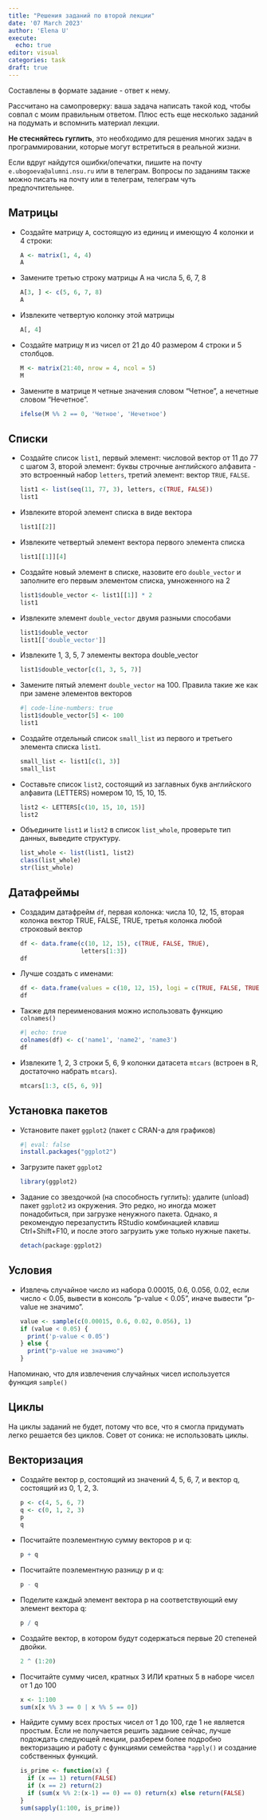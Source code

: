 ```yaml
---
title: "Решения заданий по второй лекции"
date: '07 March 2023'
author: 'Elena U'
execute: 
  echo: true
editor: visual
categories: task
draft: true
---
```


Составлены в формате задание - ответ к нему.

Рассчитано на самопроверку: ваша задача написать такой код, чтобы совпал с моим правильным ответом. Плюс есть еще несколько заданий на подумать и вспомнить материал лекции.

**Не стесняйтесь гуглить**, это необходимо для решения многих задач в программировании, которые могут встретиться в реальной жизни.

Если вдруг найдутся ошибки/опечатки, пишите на почту `e.ubogoeva@alumni.nsu.ru` или в телеграм. Вопросы по заданиям также можно писать на почту или в телеграм, телеграм чуть предпочтительнее.

## Матрицы

-   Создайте матрицу `A`, состоящую из единиц и имеющую 4 колонки и 4 строки:

    ```r
    A <- matrix(1, 4, 4)
    A
    ```

-   Замените третью строку матрицы A на числа 5, 6, 7, 8

    ```r
    A[3, ] <- c(5, 6, 7, 8)
    A
    ```

-   Извлеките четвертую колонку этой матрицы

    ```r
    A[, 4]
    ```

-   Создайте матрицу `M` из чисел от 21 до 40 размером 4 строки и 5 столбцов.

    ```r
    M <- matrix(21:40, nrow = 4, ncol = 5)
    M
    ```

-   Замените в матрице `M` четные значения словом "Четное", а нечетные словом "Нечетное".

    ```r
    ifelse(M %% 2 == 0, 'Четное', 'Нечетное')
    ```

## Списки

-   Создайте список `list1`, первый элемент: числовой вектор от 11 до 77 с шагом 3, второй элемент: буквы строчные английского алфавита - это встроенный набор `letters`, третий элемент: вектор `TRUE`, `FALSE`.

    ```r
    list1 <- list(seq(11, 77, 3), letters, c(TRUE, FALSE))
    list1
    ```

-   Извлеките второй элемент списка в виде вектора

    ```r
    list1[[2]]
    ```

-   Извлеките четвертый элемент вектора первого элемента списка

    ```r
    list1[[1]][4]
    ```

-   Создайте новый элемент в списке, назовите его `double_vector` и заполните его первым элементом списка, умноженного на 2

    ```r
    list1$double_vector <- list1[[1]] * 2
    list1
    ```

-   Извлеките элемент `double_vector` двумя разными способами

    ```r
    list1$double_vector
    list1[['double_vector']]
    ```

-   Извлеките 1, 3, 5, 7 элементы вектора double_vector

    ```r
    list1$double_vector[c(1, 3, 5, 7)]
    ```

-   Замените пятый элемент `double_vector` на 100. Правила такие же как при замене элементов векторов

    ```r
    #| code-line-numbers: true
    list1$double_vector[5] <- 100
    list1
    ```

-   Создайте отдельный список `small_list` из первого и третьего элемента списка `list1`.

    ```r
    small_list <- list1[c(1, 3)]
    small_list
    ```

-   Составьте список `list2`, состоящий из заглавных букв английского алфавита (LETTERS) номером 10, 15, 10, 15.

    ```r
    list2 <- LETTERS[c(10, 15, 10, 15)]
    list2
    ```

-   Объедините `list1` и `list2` в список `list_whole`, проверьте тип данных, выведите структуру.

    ```r
    list_whole <- list(list1, list2)
    class(list_whole)
    str(list_whole)
    ```

## Датафреймы

-   Создадим датафрейм `df`, первая колонка: числа 10, 12, 15, вторая колонка вектор TRUE, FALSE, TRUE, третья колонка любой строковый вектор

    ```r
    df <- data.frame(c(10, 12, 15), c(TRUE, FALSE, TRUE),
                     letters[1:3])
    df
    ```

-   Лучше создать с именами:

    ```r
    df <- data.frame(values = c(10, 12, 15), logi = c(TRUE, FALSE, TRUE), character = letters[1:3])
    df
    ```

-   Также для переименования можно использовать функцию `colnames()`

    ```r
    #| echo: true
    colnames(df) <- c('name1', 'name2', 'name3')
    df
    ```

-   Извлеките 1, 2, 3 строки 5, 6, 9 колонки датасета `mtcars` (встроен в R, достаточно набрать `mtcars`).

    ```r
    mtcars[1:3, c(5, 6, 9)]
    ```

## Установка пакетов

-   Установите пакет `ggplot2` (пакет с CRAN-а для графиков)

    ```r
    #| eval: false
    install.packages("ggplot2")
    ```

-   Загрузите пакет `ggplot2`

    ```r
    library(ggplot2)
    ```

-   Задание со звездочкой (на способность гуглить): удалите (unload) пакет `ggplot2` из окружения. Это редко, но иногда может понадобиться, при загрузке ненужного пакета. Однако, я рекомендую перезапустить RStudio комбинацией клавиш Ctrl+Shift+F10, и после этого загрузить уже только нужные пакеты.

    ```r
    detach(package:ggplot2)
    ```

## Условия

-   Извлечь случайное число из набора 0.00015, 0.6, 0.056, 0.02, если число \< 0.05, вывести в консоль "p-value \< 0.05", иначе вывести "p-value не значимо".

    ```r
    value <- sample(c(0.00015, 0.6, 0.02, 0.056), 1)
    if (value < 0.05) {
      print('p-value < 0.05')
    } else {
      print("p-value не значимо")
    }
    ```

::: callout-tip
Напоминаю, что для извлечения случайных чисел используется функция `sample()`
:::

## Циклы

На циклы заданий не будет, потому что все, что я смогла придумать легко решается без циклов. Совет от соника: не использовать циклы.

## Векторизация

-   Создайте вектор p, состоящий из значений 4, 5, 6, 7, и вектор q, состоящий из 0, 1, 2, 3.

    ```r
    p <- c(4, 5, 6, 7)
    q <- c(0, 1, 2, 3)
    p
    q
    ```

-   Посчитайте поэлементную сумму векторов p и q:

    ```r
    p + q
    ```

-   Посчитайте поэлементную разницу p и q:

    ```r
    p - q
    ```

-   Поделите каждый элемент вектора p на соответствующий ему элемент вектора q:

    ```r
    p / q
    ```

-   Создайте вектор, в котором будут содержаться первые 20 степеней двойки.

    ```r
    2 ^ (1:20)
    ```

-   Посчитайте сумму чисел, кратных 3 ИЛИ кратных 5 в наборе чисел от 1 до 100

    ```r
    x <- 1:100
    sum(x[x %% 3 == 0 | x %% 5 == 0])
    ```

-   Найдите сумму всех простых чисел от 1 до 100, где 1 не является простым. Если не получается решить задание сейчас, лучше подождать следующей лекции, разберем более подробно векторизацию и работу с функциями семейства `*apply()` и создание собственных функций.

    ```r
    is_prime <- function(x) {
      if (x == 1) return(FALSE)
      if (x == 2) return(2)
      if (sum(x %% 2:(x-1) == 0) == 0) return(x) else return(FALSE)
    }
    sum(sapply(1:100, is_prime))
    ```
